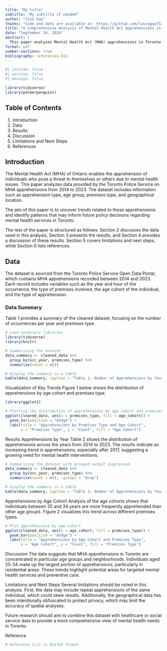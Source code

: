 ```yaml
---
title: "My title"
subtitle: "My subtitle if needed"
author: "Zien Gao"
thanks: "Code and data are available at: https://github.com/lauragao75/Analysis_About_Mental_Health_Act_Apprehensions"
title: "A Comprehensive Analysis of Mental Health Act Apprehensions in Toronto"
date: "September 24, 2024"
abstract: |
  This paper analyzes Mental Health Act (MHA) apprehensions in Toronto from 2014 to 2023, focusing on trends across age groups, apprehension types, and geographical distribution. Our analysis reveals a significant correlation between age and repeated apprehensions, with certain neighborhoods experiencing higher rates of apprehensions. These findings highlight the need for targeted mental health interventions in specific areas of Toronto.
format: pdf
number-sections: true
bibliography: references.bib
---
```


```r
#| include: false
#| warning: false
#| message: false

library(tidyverse)
library(palmerpenguins)
```


## Table of Contents
1. Introduction
2. Data
3. Results
4. Discussion
5. Limitations and Next Steps
6. References

## Introduction

The Mental Health Act (MHA) of Ontario enables the apprehension of individuals who pose a threat to themselves or others due to mental health issues. This paper analyzes data provided by the Toronto Police Service on MHA apprehensions from 2014 to 2023. The dataset includes information such as apprehension type, age group, premises type, and geographical location.

The aim of this paper is to uncover trends related to these apprehensions and identify patterns that may inform future policy decisions regarding mental health services in Toronto.

The rest of the paper is structured as follows: Section 2 discusses the data used in this analysis, Section 3 presents the results, and Section 4 provides a discussion of these results. Section 5 covers limitations and next steps, while Section 6 lists references.

## Data

The dataset is sourced from the Toronto Police Service Open Data Portal, which contains MHA apprehensions recorded between 2014 and 2023. Each record includes variables such as the year and hour of the occurrence, the type of premises involved, the age cohort of the individual, and the type of apprehension.

### Data Summary

Table 1 provides a summary of the cleaned dataset, focusing on the number of occurrences per year and premises type.

```r
# Load necessary libraries
library(tidyverse)
library(knitr)

# Summarizing the dataset
data_summary <- cleaned_data %>%
  group_by(occ_year, premises_type) %>%
  summarize(count = n())

# Display the summary in a table
kable(data_summary, caption = "Table 1: Number of Apprehensions by Year and Premises Type")
```

Visualization of Key Trends
Figure 1 below shows the distribution of apprehensions by age cohort and premises type.

```r
library(ggplot2)

# Plotting the distribution of apprehensions by age cohort and premises type
ggplot(cleaned_data, aes(x = premises_type, fill = age_cohort)) +
  geom_bar(position = "dodge") +
  labs(title = "Apprehensions by Premises Type and Age Cohort",
       x = "Premises Type", y = "Count", fill = "Age Cohort")
```

Results
Apprehensions by Year
Table 2 shows the distribution of apprehensions across the years from 2014 to 2023. The results indicate an increasing trend in apprehensions, especially after 2017, suggesting a growing need for mental health interventions.

```r
# Summarizing the dataset with grouped output suppressed
data_summary <- cleaned_data %>%
  group_by(occ_year, premises_type) %>%
  summarise(count = n(), .groups = "drop")

# Display the summary in a table
kable(data_summary, caption = "Table 1: Number of Apprehensions by Year and Premises Type")

```

Apprehensions by Age Cohort
Analysis of the age cohorts shows that individuals between 25 and 34 years are more frequently apprehended than other age groups. Figure 2 visualizes this trend across different premises types.

```r
# Plot apprehensions by age cohort
ggplot(cleaned_data, aes(x = age_cohort, fill = premises_type)) +
  geom_bar(position = "dodge") +
  labs(title = "Apprehensions by Age Cohort and Premises Type",
       x = "Age Cohort", y = "Count", fill = "Premises Type")
```
Discussion
The data suggests that MHA apprehensions in Toronto are concentrated in particular age groups and neighborhoods. Individuals aged 25-34 make up the largest portion of apprehensions, particularly in residential areas. These trends highlight potential areas for targeted mental health services and preventive care.

Limitations and Next Steps
Several limitations should be noted in this analysis. First, the data may include repeat apprehensions of the same individual, which could skew results. Additionally, the geographical data has been intentionally obfuscated to protect privacy, which may limit the accuracy of spatial analyses.

Future research should aim to combine this dataset with healthcare or social service data to provide a more comprehensive view of mental health needs in Toronto.

Reference
```r
# Reference list in BibTeX format

```
